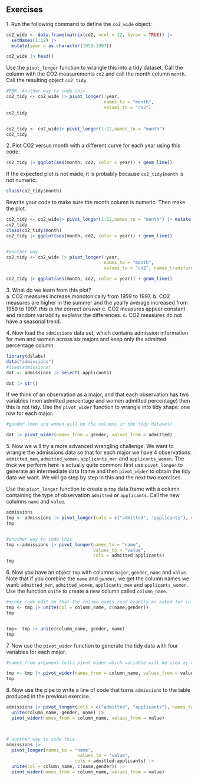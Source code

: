 ## Exercises 
1\. Run the following command to define the `co2_wide` object: 
```r
co2_wide <- data.frame(matrix(co2, ncol = 12, byrow = TRUE)) |>  
  setNames(1:12) |> 
  mutate(year = as.character(1959:1997)) 

co2_wide |> head()
``` 
Use the `pivot_longer` function to wrangle this into a tidy dataset. Call the column with the CO2 measurements `co2` and call the month column `month`. Call the resulting object `co2_tidy`. 
```r
#PBR. Another way to code this. 
co2_tidy <- co2_wide |> pivot_longer(!year,
                                     names_to = "month",
                                     values_to = "co2")
co2_tidy


co2_tidy <- co2_wide|> pivot_longer(1:12,names_to = "month")
co2_tidy
```

2\. Plot CO2 versus month with a different curve for each year using this code: 
```r
co2_tidy |> ggplot(aes(month, co2, color = year)) + geom_line() 
``` 
If the expected plot is not made, it is probably because `co2_tidy$month` is not numeric: 
```r
class(co2_tidy$month) 
``` 
Rewrite your code to make sure the month column is numeric. Then make the plot.
```r
co2_tidy <- co2_wide|> pivot_longer(1:12,names_to = "month") |> mutate(month = as.numeric(month))
co2_tidy
class(co2_tidy$month)
co2_tidy |> ggplot(aes(month, co2, color = year)) + geom_line() 


#another way
co2_tidy <- co2_wide |> pivot_longer(!year,
                                     names_to = "month",
                                     values_to = "co2", names_transform = list(month=as.integer))

co2_tidy |> ggplot(aes(month, co2, color = year)) + geom_line() 
```


3\. What do we learn from this plot?  
a. CO2 measures increase monotonically from 1959 to 1997. 
b. CO2 measures are higher in the summer and the yearly average increased from 1959 to 1997. *this is the correct answer*
c. CO2 measures appear constant and random variability explains the differences. 
c. CO2 measures do not have a seasonal trend. 

4\. Now load the `admissions` data set, which contains admission information for men and women across six majors and keep only the admitted percentage column: 
```r
library(dslabs)
data("admissions")
#load(admissions) 
dat <- admissions |> select(-applicants) 

dat |> str()
``` 
If we think of an observation as a major, and that each observation has two variables (men admitted percentage and women admitted percentage) then this is not tidy. Use the `pivot_wider` function to wrangle into tidy shape: one row for each major. 
```r
#gender (men and women will be the columns in the tidy dataset)

dat |> pivot_wider(names_from = gender, values_from = admitted)
```

5\. Now we will try a more advanced wrangling challenge. We want to wrangle the admissions data so that for each major we have 4 observations: `admitted_men`, `admitted_women`, `applicants_men` and `applicants_women`.  The _trick_ we perform here is actually quite common: first use `pivot_longer` to generate an intermediate data frame and then `pivot_wider` to obtain the tidy data we want. We will go step by step in this and the next two exercises. 

Use the `pivot_longer` function to create a `tmp` data.frame with a column containing the type of observation `admitted` or `applicants`. Call the new columns `name` and `value`.  
```r
admissions
tmp <- admissions |> pivot_longer(cols = c("admitted", "applicants"), names_to = "name", values_to = "value")
tmp


#another way to code this
tmp <-admissions |> pivot_longer(names_to = "name",
                                 values_to = "value",
                                 cols = admitted:applicants)
tmp
```

6\. Now you have an object `tmp` with columns `major`,  `gender`, `name` and  `value`. Note that if you combine the `name` and `gender`, we get the column names we want: `admitted_men`, `admitted_women`, `applicants_men` and `applicants_women`. Use the function `unite` to create a new column called `column_name`. 
```r
#minor code edit so that the column names read exactly as asked for in the question
tmp <- tmp |> unite(col = column_name, c(name,gender))
tmp


tmp<- tmp |> unite(column_name, gender, name)
tmp
```

7\. Now use the `pivot_wider` function to generate the tidy data with four variables for each major. 
```r
#names_from argument tells pivot_wider which variable will be used as the column names. The values_from argument specifies which variable to use to fill out the cells.

tmp <- tmp |> pivot_wider(names_from = column_name, values_from = value)
tmp
```


8\. Now use the pipe to write a line of code that turns `admissions` to the table  produced in the previous exercise. 
```r
admissions |> pivot_longer(cols = c("admitted", "applicants"), names_to = "name", values_to = "value") |> 
  unite(column_name, gender, name) |> 
  pivot_wider(names_from = column_name, values_from = value)



# another way to code this
admissions |>
  pivot_longer(names_to = "name",                                       #Q5
                           values_to = "value",
                          cols = admitted:applicants) |>
  unite(col = column_name, c(name,gender)) |>                           #Q6
  pivot_wider(names_from = column_name, values_from = value)            #Q7

```



 
